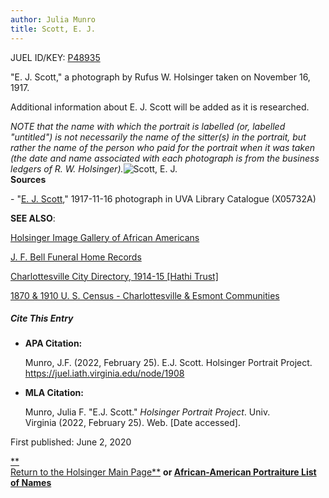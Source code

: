 ```yaml
---
author: Julia Munro
title: Scott, E. J.
---
```

JUEL ID/KEY: [P48935](http://juel.iath.virginia.edu/public_person?person=48935 "P48935")

"E. J. Scott," a photograph by Rufus W. Holsinger taken on November 16, 1917.

Additional information about E. J. Scott will be added as it is researched.

_NOTE that the name with which the portrait is labelled (or, labelled "untitled") is not necessarily the name of the sitter(s) in the portrait, but rather the name of the person who paid for the portrait when it was taken (the date and name associated with each photograph is from the business ledgers of R. W. Holsinger)._![Scott, E. J.](https://iiif.lib.virginia.edu/iiif/uva-lib:1048880/full/778,561/0/default.jpg "Scott, E. J. ")  
**Sources**

\- "[E. J. Scott](https://search.lib.virginia.edu/catalog/uva-lib:1048880#?c=0&m=0&s=0&cv=0&xywh=708%2C289%2C2281%2C1691 "Scott, E. J.")," 1917-11-16 photograph in UVA Library Catalogue (X05732A) 

  
  

**SEE ALSO**:

[Holsinger Image Gallery of African Americans](http://rwholsingerphotos.org/images.php "Holsinger Image Gallery of African Americans")

[J. F. Bell Funeral Home Records](http://www2.vcdh.virginia.edu/afam/raceandplace/perl_scripts/funeral_search.html "J. F. Bell Funeral Home Database")

[Charlottesville City Directory, 1914-15 \[Hathi Trust\]](https://catalog.hathitrust.org/Record/101954103 "Charlottesville City Directory, 1914-15") 

[1870 & 1910 U. S. Census - Charlottesville & Esmont Communities](http://www2.vcdh.virginia.edu/afam/raceandplace/census/search_both.html "1870 & 1910 U. S. Census: Charlottesville and Esmont Communities")

##### **Cite This Entry**

*   **APA Citation:**
    
    Munro, J.F. (2022, February 25). E.J. Scott. Holsinger Portrait Project. https://juel.iath.virginia.edu/node/1908
    
*   **MLA Citation:**
    
    Munro, Julia F. "E.J. Scott." _Holsinger Portrait Project_. Univ. Virginia (2022, February 25). Web. \[Date accessed\].
    

  
First published: June 2, 2020

[**  
Return to the Holsinger Main Page**](http://juel.iath.virginia.edu/node/980) **or [African-American Portraiture List of Names](http://juel.iath.virginia.edu/node/996)**